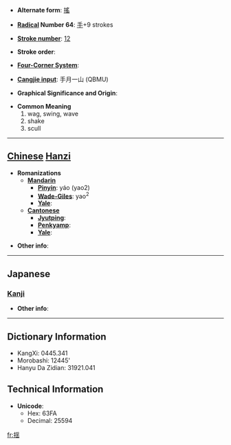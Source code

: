 * '''Alternate form''': [[搖]]

* '''[[Wiktionary:Chinese radical index| Radical]] Number 64''': [[Wiktionary:Chinese radical index 手|手]]+9 strokes

* '''[[Wiktionary:Chinese total strokes index|Stroke number]]''': [[Wiktionary:Chinese total strokes index 12|12]]

* '''Stroke order''': 

* '''[[Wiktionary:Chinese four corner index|Four-Corner System]]''': 

* '''[[Wiktionary:Chinese Cangjie index|Cangjie input]]''': 手月一山 (QBMU)

* '''Graphical Significance and Origin''': 

* '''Common Meaning'''
*#wag, swing, wave
*# shake
*# scull


----

== [[Chinese]] [[Hanzi]] ==

* '''Romanizations'''
** '''[[Mandarin]]'''
*** '''[[Pinyin]]''': yáo (yao2)
*** '''[[Wade-Giles]]''': yao<sup>2</sup>
*** '''[[Yale]]''': 
** '''[[Cantonese]]'''
*** '''[[Jyutping]]''':
*** '''[[Penkyamp]]''': 
*** '''[[Yale]]''': 

* '''Other info''': 

----

==Japanese==
===[[Kanji]]===
{{kanji|on readings=[[よう]] (yō)|kun readings=[[ゆする]] (yusuru), [[ゆれる]] (yureru), [[ゆすぶる]] (yusuburu)}}

* '''Other info''':  

----

== Dictionary Information ==

* KangXi: 0445.341
* Morobashi: 12445'
* Hanyu Da Zidian: 31921.041

== Technical Information ==

* '''Unicode''':
** Hex: 63FA
** Decimal: 25594

[[fr:揺]]